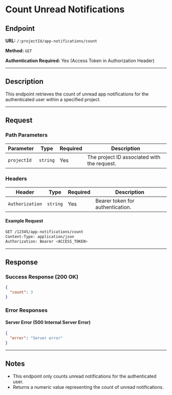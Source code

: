 # Count Unread Notifications

## Endpoint

**URL:** `/:projectId/app-notifications/count`

**Method:** `GET`

**Authentication Required:** Yes (Access Token in Authorization Header)

---

## Description

This endpoint retrieves the count of unread app notifications for the authenticated user within a specified project.

---

## Request

### Path Parameters

| Parameter   | Type     | Required | Description                                  |
| ----------- | -------- | -------- | -------------------------------------------- |
| `projectId` | `string` | Yes      | The project ID associated with the request. |

### Headers

| Header          | Type     | Required | Description                      |
| --------------- | -------- | -------- | -------------------------------- |
| `Authorization` | `string` | Yes      | Bearer token for authentication. |

#### Example Request

```sh
GET /12345/app-notifications/count
Content-Type: application/json
Authorization: Bearer <ACCESS_TOKEN>
```

---

## Response

### Success Response (200 OK)

```json
{
  "count": 3
}
```

### Error Responses

#### Server Error (500 Internal Server Error)

```json
{
  "error": "Server error"
}
```

---

## Notes

- This endpoint only counts unread notifications for the authenticated user.
- Returns a numeric value representing the count of unread notifications.

